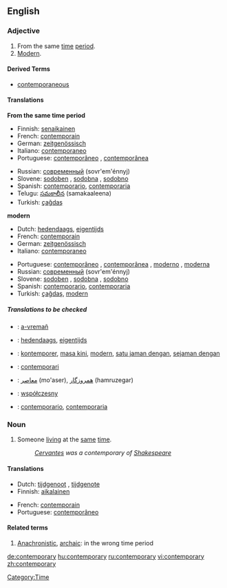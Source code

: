 ==English==

===Adjective===
{{en-adj}}
# From the same [[time]] [[period]].
# [[modern|Modern]].

====Derived Terms====
* [[contemporaneous]]

====Translations====
'''From the same time period'''
{{top}}
*Finnish: [[senaikainen]]
*French: [[contemporain]]
*German: [[zeitgenössisch]]
*Italiano: [[contemporaneo]]
*Portuguese: [[contemporâneo]] {{m}}, [[contemporânea]] {{f}}
{{mid}}
*Russian: [[современный]] (sovr'em'énnyj)
*Slovene: [[sodoben]] {{m}}, [[sodobna]] {{f}}, [[sodobno]] {{n}}
*Spanish: [[contemporario]], [[contemporaria]]	
*Telugu: [[సమకాలీన]] (samakaaleena)
*Turkish: [[çağdaş]]
{{bottom}}

'''modern'''
{{top}}
*Dutch: [[hedendaags]], [[eigentijds]]
*French: [[contemporain]]
*German: [[zeitgenössisch]]
*Italiano: [[contemporaneo]]
{{mid}}
*Portuguese: [[contemporâneo]] {{m}}, [[contemporânea]] {{f}},	[[moderno]] {{m}}, [[moderna]] {{f}}
*Russian: [[современный]] (sovr'em'énnyj)
*Slovene: [[sodoben]] {{m}}, [[sodobna]] {{f}}, [[sodobno]] {{n}}
*Spanish: [[contemporario]], [[contemporaria]]
*Turkish: [[çağdaş]], [[modern]]
{{bottom}}

=====Translations to be checked=====
{{checktrans}}

*{{ttbc|Breton}}: [[a-vremañ]]
*{{ttbc|Dutch}}: [[hedendaags]], [[eigentijds]]

*{{ttbc|Indonesian}}: [[kontemporer]], [[masa kini]], [[modern]], [[satu jaman dengan]], [[sejaman dengan]]
*{{ttbc|Interlingua}}: [[contemporari]]
*{{ttbc|Persian}}: [[معاصر]] (mo'aser), [[همروزگار]] (hamruzegar)
*{{ttbc|Polish}}: [[współczesny]] {{m}}
*{{ttbc|Spanish}}: [[contemporario]], [[contemporaria]]

===Noun===
{{en-noun|contemporaries}}

#Someone [[living]] at the [[same]] [[time]]. 
#:''[[Cervantes]] was a contemporary of [[Shakespeare]]''

====Translations====
{{top}}
*Dutch: [[tijdgenoot]] {{m}}, [[tijdgenote]] {{f}}
*Finnish: [[aikalainen]]
{{mid}}
*French: [[contemporain]]
*Portuguese: [[contemporâneo]] {{m}}
{{bottom}}

====Related terms====
#[[Anachronistic]], [[archaic]]: in the wrong time period

[[Category:Time]]

[[de:contemporary]]
[[hu:contemporary]]
[[ru:contemporary]]
[[vi:contemporary]]
[[zh:contemporary]]